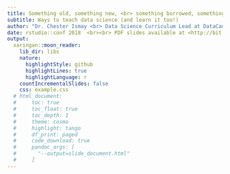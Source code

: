 ```yaml
---
title: Something old, something new, <br> something borrowed, something <font color="deepskyblue">blue</font>
subtitle: Ways to teach data science (and learn it too!)
author: "Dr. Chester Ismay <br> Data Science Curriculum Lead at DataCamp <br> GitHub: [ismayc](https://github.com/ismayc) <br> Twitter:  [@](https://twitter.com/old_man_chester)[old_man_chester](https://twitter.com/old_man_chester)"
date: rstudio::conf 2018  <br><br> PDF slides available at <http://bit.ly/moderndive-slides-pdf> <br> Free Reproducible Textbook at <http://ModernDive.com>
output: 
  xaringan::moon_reader:
    lib_dir: libs
    nature:
      highlightStyle: github
      highlightLines: true
      highlightLanguage: r
    countIncrementalSlides: false
    css: example.css
  # html_document:
  #     toc: true
  #     toc_float: true
  #     toc_depth: 1
  #     theme: cosmo
  #     highlight: tango
  #     df_print: paged
  #     code_download: true
  #     pandoc_args: [
  #       "--output=slide_document.html"
  #     ]  
---
```


